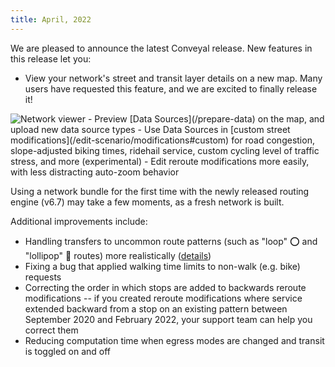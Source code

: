 ```yaml
---
title: April, 2022
---
```



We are pleased to announce the latest Conveyal release. New features in this release let you:
- View your network's street and transit layer details on a new map. Many users have requested this feature, and we are excited to finally release it!
<Image alt='Network viewer' src='/img/changelog/20220408/network-viewer.png' />
- Preview [Data Sources](/prepare-data) on the map, and upload new data source types
- Use Data Sources in [custom street modifications](/edit-scenario/modifications#custom) for road congestion, slope-adjusted biking times, ridehail service, custom cycling level of traffic stress, and more (experimental)
- Edit reroute modifications more easily, with less distracting auto-zoom behavior

Using a network bundle for the first time with the newly released routing engine (v6.7) may take a few moments, as a fresh network is built. 

Additional improvements include:
<!-- truncate -->
- Handling transfers to uncommon route patterns (such as "loop" ⭕ and "lollipop" 🍭 routes) more realistically ([details](https://github.com/conveyal/r5/pull/763))
- Fixing a bug that applied walking time limits to non-walk (e.g. bike) requests
- Correcting the order in which stops are added to backwards reroute modifications -- if you created reroute modifications where service extended backward from a stop on an existing pattern between September 2020 and February 2022, your support team can help you correct them
- Reducing computation time when egress modes are changed and transit is toggled on and off
